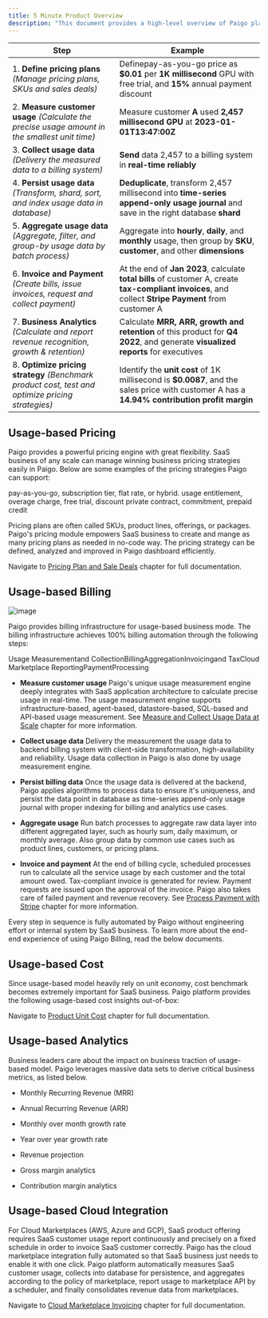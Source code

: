 ```yaml
---
title: 5 Minute Product Overview
description: "This document provides a high-level overview of Paigo platform's functionalities and how we achieved them. The table below demonstrates the critical components of usage-based business operations, which are also the functionality areas of Paigo platform."
---
```


| Step                                                                                             | Example                                                                                                                                                |
| ------------------------------------------------------------------------------------------------ | ------------------------------------------------------------------------------------------------------------------------------------------------------ |
| 1. **Define pricing plans** _(Manage pricing plans, SKUs and sales deals)_                        | Definepay-as-you-go price as **$0.01** per **1K** **millisecond** GPU with free trial, and **15%** annual payment discount                             |
| 2. **Measure customer usage** _(Calculate the precise usage amount in the smallest unit time)_    | Measure customer **A** used **2,457** **millisecond** **GPU** at **2023-01-01T13:47:00Z**                                                              |
| 3. **Collect usage data** _(Delivery the measured data to a billing system)_                      | **Send** data 2,457 to a billing system in **real-time reliably**                                                                                      |
| 4. **Persist usage data** _(Transform, shard, sort, and index usage data in database)_            | **Deduplicate**, transform 2,457 millisecond into **time-series append-only usage journal** and save in the right database **shard**                   |
| 5. **Aggregate usage data** _(Aggregate, filter, and group-by usage data by batch process)_       | Aggregate into **hourly**, **daily**, and **monthly** usage, then group by **SKU**, **customer**, and other **dimensions**                             |
| 6. **Invoice and Payment** _(Create bills, issue invoices, request and collect payment)_          | At the end of **Jan 2023**, calculate **total bills** of customer A, create **tax-compliant invoices**, and collect **Stripe Payment** from customer A |
| 7. **Business Analytics** _(Calculate and report revenue recognition, growth & retention)_        | Calculate **MRR, ARR, growth and retention** of this product for **Q4 2022**, and generate **visualized reports** for executives                       |
| 8. **Optimize pricing strategy** _(Benchmark product cost, test and optimize pricing strategies)_ | Identify the **unit cost** of 1K millisecond is **$0.0087**, and the sales price with customer A has a **14.94% contribution profit margin**           |

## Usage-based Pricing

Paigo provides a powerful pricing engine with great flexibility. SaaS business of any scale can manage winning business pricing strategies easily in Paigo. Below are some examples of the pricing strategies Paigo can support:

<CardGroup cols={2}>
  <Card title="Various pricing structure" icon="list-tree" color="#3f76dd">
  pay-as-you-go, subscription tier, flat rate, or hybrid.
  </Card>
  <Card title="Pricing add-on" icon="plus" color="#3f76dd">
  usage entitlement, overage charge, free trial, discount
  </Card>
</CardGroup>

<Card title="B2B sales deal" icon="comments-dollar" color="#3f76dd">
private contract, commitment, prepaid credit
</Card>

Pricing plans are often called SKUs, product lines, offerings, or packages. Paigo's pricing module empowers SaaS business to create and mange as many pricing plans as needed in no-code way. The pricing strategy can be defined, analyzed and improved in Paigo dashboard efficiently.

Navigate to [Pricing Plan and Sale Deals](/pricing-and-subscription/pricing-plan-and-sale-deals) chapter for full documentation.

## Usage-based Billing

![image](/images/usage-based-billing.png)

Paigo provides billing infrastructure for usage-based business mode. The billing infrastructure achieves 100% billing automation through the following steps:

Usage Measurementand CollectionBillingAggregationInvoicingand TaxCloud Marketplace ReportingPaymentProcessing

* **Measure customer usage** Paigo's unique usage measurement engine deeply integrates with SaaS application architecture to calculate precise usage in real-time. The usage measurement engine supports infrastructure-based, agent-based, datastore-based, SQL-based and API-based usage measurement. See [Measure and Collect Usage Data at Scale](/measure-usage-and-collect-data/measure-and-collect-usage-data-at-scale) chapter for more information.

* **Collect usage data** Delivery the measurement the usage data to backend billing system with client-side transformation, high-availability and reliability. Usage data collection in Paigo is also done by usage measurement engine.

* **Persist billing data** Once the usage data is delivered at the backend, Paigo applies algorithms to process data to ensure it's uniqueness, and persist the data point in database as time-series append-only usage journal with proper indexing for billing and analytics use cases.

* **Aggregate usage** Run batch processes to aggregate raw data layer into different aggregated layer, such as hourly sum, daily maximum, or monthly average. Also group data by common use cases such as product lines, customers, or pricing plans.

* **Invoice and payment** At the end of billing cycle, scheduled processes run to calculate all the service usage by each customer and the total amount owed. Tax-compliant invoice is generated for review. Payment requests are issued upon the approval of the invoice. Paigo also takes care of failed payment and revenue recovery. See [Process Payment with Stripe](/invoice-and-process-payment/process-payment-with-stripe) chapter for more information.

Every step in sequence is fully automated by Paigo without engineering effort or internal system by SaaS business. To learn more about the end-end experience of using Paigo Billing, read the below documents.

## Usage-based Cost

Since usage-based model heavily rely on unit economy, cost benchmark becomes extremely important for SaaS business. Paigo platform provides the following usage-based cost insights out-of-box:
<CardGroup cols={2}>
  <Card title="Total cost" icon="calculator" color="#3f76dd">
  </Card>
  <Card title="Variable cost as designated by usage dimensions" icon="wave-sine" color="#3f76dd">
  </Card>
  <Card title="Fixed cost" icon="lock" color="#3f76dd">
  </Card>
  <Card title="Cost breakdown" icon="file" color="#3f76dd">
  </Card>
</CardGroup>

<Card title="Unit cost" icon="cube" color="#3f76dd">
</Card>

Navigate to [Product Unit Cost](/business-analytics/product-unit-cost) chapter for full documentation.

## Usage-based Analytics

Business leaders care about the impact on business traction of usage-based model. Paigo leverages massive data sets to derive critical business metrics, as listed below.

* Monthly Recurring Revenue (MRR)

* Annual Recurring Revenue (ARR)

* Monthly over month growth rate

* Year over year growth rate

* Revenue projection

* Gross margin analytics

* Contribution margin analytics

## Usage-based Cloud Integration

For Cloud Marketplaces (AWS, Azure and GCP), SaaS product offering requires SaaS customer usage report continuously and precisely on a fixed schedule in order to invoice SaaS customer correctly. Paigo has the cloud marketplace integration fully automated so that SaaS business just needs to enable it with one click. Paigo platform automatically measures SaaS customer usage, collects into database for persistence, and aggregates according to the policy of marketplace, report usage to marketplace API by a scheduler, and finally consolidates revenue data from marketplaces.

Navigate to [Cloud Marketplace Invoicing](/invoice-and-process-payment/cloud-marketplace-invoicing) chapter for full documentation.